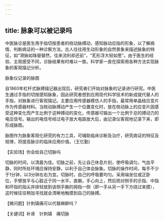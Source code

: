 ```yaml
---
---
---
```

title: 脉象可以被记录吗
---




中医脉诊是医生用手指切按患者的桡动脉搏动，感知脉动应指的形象，以了解病情、判断病证的一种诊察方法。古人往往用生动形象的自然景象来描述脉象的特征，如“滑脉如珠替替然，往来流利却还前”，“芤形浮大轻如葱”。由于医生的经验、主观感受不同，诊脉结果有时难以一致。科学家一直在探索用各种方法实现脉象的客观描记分析。

脉象仪记录的脉图



自1860年杠杆式脉搏描记器出现后，研究者们开始对脉象的记录进行研究。中医生通过手指的切按感知脉象，因此研究者想到应用现代科学技术的新成就代替人的手指，对脉象进行客观描记。主要应用传感器模仿人的手指，最常用单晶硅应变片作为传感器材料。当桡动脉搏动产生一个位置变化时，放在桡动脉上的应变片因感受这种变化而产生比例于这种搏动的变化，传感器可输出一个比例于总的搏动力的电压信号。输出的电信号经过电子放大电路放大后，由记录仪客观地记录下来，即形成脉图。

脉图作为脉象客观化研究的有力工具，可辅助临床诊断及治疗，研究病证的特征及规律，将提高脉诊的临床应用价值。（王忆勤）





【实验场】你会给自己切脉吗



切脉的时间，以清晨为佳。切脉之前，先让自己休息片刻，使呼吸调匀，气血平静，同时所处环境应保持安静，以利于自己体会脉象。切脉的操作时间，每手不少于1分钟，以3分钟左右为宜。切脉时，自己的呼吸要均匀。采用端坐位或正卧位，手臂放平与心脏近于同一水平，直腕，手心向上，然后把对侧手的示指、中指和环指的指尖并排轻放到该侧手腕的拇指一侧（即一手从另一手下方绕过来摸），这时候往往稍加寻找就会清晰地触摸到自己的脉搏。

【微问题】针刺镇痛可以代替麻醉吗？

【关键词】补肾　针刺镇　痛切脉
